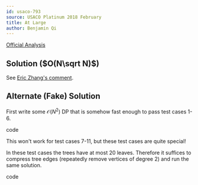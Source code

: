 ```yaml
---
id: usaco-793
source: USACO Platinum 2018 February
title: At Large
author: Benjamin Qi
---
```


[Official Analysis](http://www.usaco.org/current/data/sol_atlarge_platinum_jan18.html)

## Solution ($O(N\sqrt N)$)

See [Eric Zhang's comment](https://codeforces.com/blog/entry/57170?#comment-410179).

## Alternate (Fake) Solution

First write some $\mathcal{O}(N^2)$ DP that is somehow fast enough to
pass test cases 1-6.

<Spoiler title="Code">

<IncompleteSection>

code

</IncompleteSection>

</Spoiler>

This won't work for test cases 7-11, but these test cases are quite special!

<Spoiler title="How So?">

In these test cases the trees have at most 20 leaves. Therefore it suffices to
compress tree edges (repeatedly remove vertices of degree 2) and run the same
solution.

<IncompleteSection>

code

</IncompleteSection>

</Spoiler>
